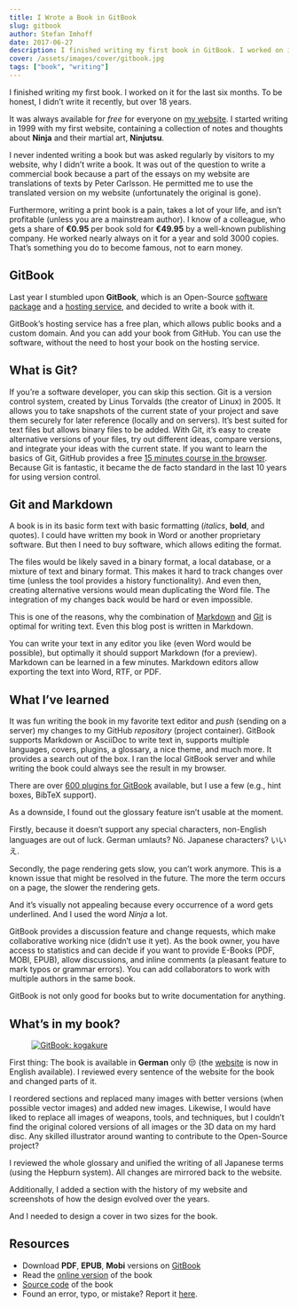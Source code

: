 ```yaml
---
title: I Wrote a Book in GitBook
slug: gitbook
author: Stefan Imhoff
date: 2017-06-27
description: I finished writing my first book in GitBook. I worked on it for the last six months, and it’s available to read online, as PDF, EPUB, and Mobi.
cover: /assets/images/cover/gitbook.jpg
tags: ["book", "writing"]
---
```


I finished writing my first book. I worked on it for the last six months. To be honest, I didn’t write it recently, but over 18 years.

It was always available for _free_ for everyone on [my website](https://www.kogakure.de/). I started writing in 1999 with my first website, containing a collection of notes and thoughts about **Ninja** and their martial art, **Ninjutsu**.

I never indented writing a book but was asked regularly by visitors to my website, why I didn’t write a book. It was out of the question to write a commercial book because a part of the essays on my website are translations of texts by Peter Carlsson. He permitted me to use the translated version on my website (unfortunately the original is gone).

Furthermore, writing a print book is a pain, takes a lot of your life, and isn’t profitable (unless you are a mainstream author). I know of a colleague, who gets a share of **€0.95** per book sold for **€49.95** by a well-known publishing company. He worked nearly always on it for a year and sold 3000 copies. That’s something you do to become famous, not to earn money.

## GitBook

Last year I stumbled upon **GitBook**, which is an Open-Source [software package](https://github.com/GitbookIO/gitbook) and a [hosting service](https://www.gitbook.com/), and decided to write a book with it.

GitBook’s hosting service has a free plan, which allows public books and a custom domain. And you can add your book from GitHub. You can use the software, without the need to host your book on the hosting service.

## What is Git?

If you’re a software developer, you can skip this section. Git is a version control system, created by Linus Torvalds (the creator of Linux) in 2005. It allows you to take snapshots of the current state of your project and save them securely for later reference (locally and on servers). It’s best suited for text files but allows binary files to be added. With Git, it’s easy to create alternative versions of your files, try out different ideas, compare versions, and integrate your ideas with the current state. If you want to learn the basics of Git, GitHub provides a free [15 minutes course in the browser](https://try.github.io/). Because Git is fantastic, it became the de facto standard in the last 10 years for using version control.

## Git and Markdown

A book is in its basic form text with basic formatting (_italics_, **bold**, and quotes). I could have written my book in Word or another proprietary software. But then I need to buy software, which allows editing the format.

The files would be likely saved in a binary format, a local database, or a mixture of text and binary format. This makes it hard to track changes over time (unless the tool provides a history functionality). And even then, creating alternative versions would mean duplicating the Word file. The integration of my changes back would be hard or even impossible.

This is one of the reasons, why the combination of [Markdown](https://daringfireball.net/projects/markdown/) and [Git](https://git-scm.com/) is optimal for writing text. Even this blog post is written in Markdown.

You can write your text in any editor you like (even Word would be possible), but optimally it should support Markdown (for a preview). Markdown can be learned in a few minutes. Markdown editors allow exporting the text into Word, RTF, or PDF.

## What I’ve learned

It was fun writing the book in my favorite text editor and _push_ (sending on a server) my changes to my GitHub _repository_ (project container). GitBook supports Markdown or AsciiDoc to write text in, supports multiple languages, covers, plugins, a glossary, a nice theme, and much more. It provides a search out of the box. I ran the local GitBook server and while writing the book could always see the result in my browser.

There are over [600 plugins for GitBook](https://plugins.gitbook.com/) available, but I use a few (e.g., hint boxes, BibTeX support).

As a downside, I found out the glossary feature isn’t usable at the moment.

Firstly, because it doesn’t support any special characters, non-English languages are out of luck. German umlauts? Nö. Japanese characters? いいえ.

Secondly, the page rendering gets slow, you can’t work anymore. This is a known issue that might be resolved in the future. The more the term occurs on a page, the slower the rendering gets.

And it’s visually not appealing because every occurrence of a word gets underlined. And I used the word _Ninja_ a lot.

GitBook provides a discussion feature and change requests, which make collaborative working nice (didn’t use it yet). As the book owner, you have access to statistics and can decide if you want to provide E-Books (PDF, MOBI, EPUB), allow discussions, and inline comments (a pleasant feature to mark typos or grammar errors). You can add collaborators to work with multiple authors in the same book.

GitBook is not only good for books but to write documentation for anything.

## What’s in my book?

<Figure caption="GitBook: kogakure">
  <a href="https://www.kogakure.de/">
    <Image src="/assets/images/posts/gitbook-kogakure.jpg" alt="GitBook: kogakure" />
  </a>
</Figure>

First thing: The book is available in **German** only 😒 (the [website](https://www.kogakure.de/en) is now in English available). I reviewed every sentence of the website for the book and changed parts of it.

I reordered sections and replaced many images with better versions (when possible vector images) and added new images. Likewise, I would have liked to replace all images of weapons, tools, and techniques, but I couldn’t find the original colored versions of all images or the 3D data on my hard disc. Any skilled illustrator around wanting to contribute to the Open-Source project?

I reviewed the whole glossary and unified the writing of all Japanese terms (using the Hepburn system). All changes are mirrored back to the website.

Additionally, I added a section with the history of my website and screenshots of how the design evolved over the years.

And I needed to design a cover in two sizes for the book.

## Resources

- Download **PDF**, **EPUB**, **Mobi** versions on [GitBook](https://github.com/kogakure/book-kogakure/releases)
- Read the [online version](https://www.kogakure.de/) of the book
- [Source code](https://github.com/kogakure/website-11ty-kogakure.de) of the book
- Found an error, typo, or mistake? Report it [here](https://github.com/kogakure/website-11ty-kogakure.de/issues).
